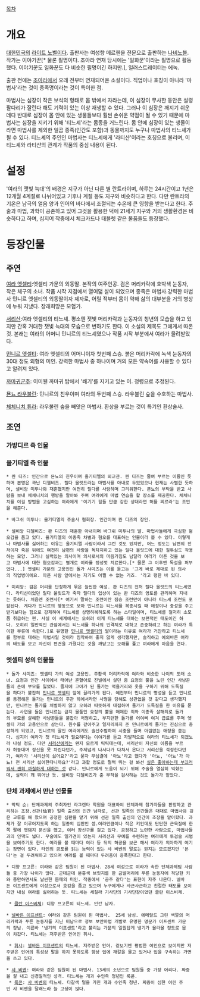 [[목차]]

= 개요 =
[[대한민국]]의 [[라이트 노벨]]이다. 출판사는 여성향 메르헨을 전문으로 출판하는 [[나비노블]]. 작가는 이야기꾼[* 물론 필명이다. 조아라 연재 당시에는 '일화꾼'이라는 필명으로 활동했다. 이야기꾼도 일화꾼도 다 비슷한 필명이긴 하지만.], 일러스트레이터는 에녹.

출판 전에는 [[조아라]]에서 오래 전부터 연재되어온 소설이다. 직업이나 호칭이 아니라 '마법사'라는 것이 종족명이라는 것이 특이한 점.

마법사는 심장이 작은 보석의 형태로 몸 밖에서 자라는데, 이 심장이 무사한 동안은 설령 팔다리가 잘린다 해도 기력이 있는 이상 재생할 수 있다. 그러나 이 심장은 깨지기 쉬운데다 반대로 심장이 몸 안에 있는 생물들보다 훨씬 손쉬운 약점이 될 수 있기 때문에 마법사는 심장을 지키기 위해 '티느셰'라는 몸종을 거느린다. 몸 안에 심장이 있는 생물이라면 마법사를 제외한 일곱 종족(인간도 포함)과 동물까지도 누구나 마법사의 티느셰가 될 수 있다. 티느셰의 주인인 마법사는 티느셰에게 '라티샨'이라는 호칭으로 불리며, 이 티느셰와 라티샨의 관계가 작품의 중심 내용이 된다.

= 설정 =
'여라의 잿빛 늑대'의 배경은 지구가 아닌 다른 별 란트라이며, 하루는 24시간이고 1년은 12개월 4계절로 나뉘어있고 기후나 계절 등도 지구와 비슷하다고 한다. 다만 란트라의 기온은 남극의 얼음 양과 인어의 바다에서 조절되는 수온에 큰 영향을 받는다고 한다.
주술과 마법, 과학이 공존하고 있어 그것을 활용한 덕에 21세기 지구와 거의 생활환경은 비슷하다고 하며, 심지어 작중에서 체크카드나 태블렛 같은 물품들도 등장했다.
 
= 등장인물 =
== 주연 ==
[[여라 엣셀티]]:엣셀티 가문의 외동딸. 본작의 여주인공. 검은 머리카락에 호박색 눈동자, 작은 체구의 소녀. 작품 시작 지점에서 열여덟 살이 되었으며 종족은 마법사.강력한 마법사 민니르 엣셀티의 외동딸이자 제자로, 어릴 적부터 몸이 약해 삶의 대부분을 거의 병상에 누워 지냈다.  장래희망은 모험가.

[[서리산]]:여라 엣셀티의 티느셰. 평소엔 잿빛 머리카락과 눈동자의 청년의 모습을 하고 있지만 간혹 거대한 잿빛 늑대의 모습으로 변하기도 한다. 이 소설의 제목도 그에게서 따온 것. 본래는 여라의 어머니 민니르의 티느셰였으나 작품 시작 부분에서 여라가 물려받았다.

[[민니르 엣셀티]]: 여라 엣셀티의 어머니이자 첫번째 스승. 붉은 머리카락에 녹색 눈동자의 30대 정도 외형의 미인. 강력한 마법사 중 하나이며 거의 모든 약속어를 사용할 수 있다고 알려져 있다.

[[까마귀군주]]: 이미웬 까마귀 탑에서 '쐐기'를 지키고 있는 이. 정령으로 추정된다.

[[묜뇨 라우불린]]: 민니르의 친우이며 여라의 두번째 스승. 라우불린 숲을 수호하는 마법사.


[[체체니치 튜라]]: 라우불린 숲을 빼앗은 마법사. 환상을 부르는 것이 특기인 환상술사. 

== 조연 ==
=== 가방디르 측 인물 ===


=== 올기티엘 측 인물 ===
 * 콴 디즈: 인간으로 묜뇨의 친우이며 올기티엘의 외교관. 콴 디즈는 줄여 부르는 이름인 듯하며 본명은 콰난 디첼비즈. 릴다 울릿드라는 마법사를 아내로 두었었으나 현재는 사별한 듯하며, 셀비앙 미투나와 재혼했지만 여전히 릴다를 사랑하며 그리워한다. 묜뇨의 부탁을 받고 사람을 보내 체체니치의 행방을 알아봐 주며 여라에게 마법 연습을 할 장소를 제공한다. 체체니치를 이길 방법을 고심하는 여라에게 '이기기 힘들 만큼 강한 상대라면 허를 찌르라'는 조언을 해준다.

 * 바그쉬 미투나: 올기티엘의 주술사 협회장. 인간이며 콴 디즈의 장인. 

 * 셀비앙 디첼비즈: 콴 디즈의 재혼한 아내이며 바그쉬 미투나의 딸. 마법사들에게 극심한 혐오감을 품고 있다. 올기티엘의 이종족 차별과 혐오를 대표하는 인물이라 볼 수 있다. 이렇게나 마법사를 싫어하는 이유는 올기티엘 사람이라서 그런 것도 있지만, 어느 정도는 남편의 전처이자 죽은 뒤에도 여전히 남편의 사랑을 독차지하고 있는 릴다 울릿드에 대한 질투심도 작용하는 모양. 그러나 실력있는 의사이며 의사로서의 마음가짐도 남달라 여라가 아픈 것을 보고 마법사에 대한 혐오감과는 별개로 여라를 정성껏 치료한다.[* 물론 그 이후엔 독설을 퍼부었다...] 엣셀티 가문의 고용인인 돌가 샤미즈는 이를 듣고는 '그게 바로 제대로 된 의사의 직업병이에요. 아픈 사람 앞에서는 자기도 어쩔 수 없는 거죠. '라고 평한 바 있다.

 * 미리앙: 검은 머리를 단정하게 묶은 늘씬한 여성. 콴 디즈의 전처 릴다 울릿드의 티느셰였다. 라티샨이었던 릴다 울릿드가 죽자 릴다의 입상이 있는 콴 디즈의 영토를 관리하며 지내는 듯하다. 처음엔 조련사[* 여기서 말하는 조련이란 짐승 조련만이 아니라 티느셰 조련도 포함된다. 게다가 민니르의 행동으로 보아 민니르는 티느셰를 복종시킬 때 애정이나 충성을 주고받기보다는 힘으로 강제하여 티느셰를 상명하복하도록 하는 스타일이며, 티느셰를 철저히 소모품 취급하는 편. 사실 이 세계에서는 오히려 이게 티느셰를 대하는 보편적인 태도이긴 하다. 오히려 일반적인 관점에서는 티느셰를 하나의 인격체로 대하고 존중하려고 하는 여라가 특이한 부류에 속한다.]로 유명한 [[민니르 엣셀티]]의 딸이라는 이유로 여라가 거만하고 티느셰를 함부로 대하는 마법사일 것이라 짐작하여 좋지 않게 생각했지만, 솔직하고 예의바른 여라의 태도를 보고 자신이 편견을 가졌다는 것을 깨닫고는 오해를 풀고 여라에게 마음을 연다.

=== 엣셀티 성의 인물들 ===

 * 돌가 샤미즈: 엣셀티 가의 여성 고용인. 주황색 머리카락에 여라와 비슷한 나이의 또래 소녀. 요정과 인간 사이에서 태어난 혼혈아로 진넬에서 살던 중 요정의 뿔을 노린 인간 사냥꾼들의 손에 부모를 잃었다. 졸지에 고아가 된 돌가는 먹을거리와 옷을 구하기 위해 도둑질을 하다가 붙잡혀 [[민니르 엣셀티]] 앞에 끌려가게 된다. 예전부터 민니르의 명성을 듣고 민니르를 동경해온 돌가는 민니르의 주관 하에서라면 사형을 당해도 상관없을 것 같다고 생각했지만, 민니르는 돌가를 처벌하지 않고 오히려 따뜻하게 대접하며 돌가가 도둑질을 한 이유를 묻는다. 사연을 들은 민니르는 금지 물품인 요정의 뿔을 매매한 죄와 이종족 살해죄로 돌가의 부모를 살해한 사냥꾼들을 붙잡아 처형하고, 부지런한 돌가를 어여삐 여겨 급료를 주며 엣셀티 가의 고용인으로 삼는다. 원수를 갚아주고 일자리까지 준 민니르에게 돌가는 진심으로 충성하게 되었고, 민니르의 딸인 여라에게도 솔선수범하여 시중을 들며 아낌없는 애정을 쏟는다. 심지어 여라가 첫 티느셰가 필요하다는 이야기를 듣고 자발적으로 여라의 티느셰가 되겠노라 나설 정도. 다만 [[서리산]]에게는 왠지 모르게 틱틱대는데, 서리산이 자신의 이름을 부르자 허둥대며 정신을 못 차린다던가, 주제넘게 나서다가 다쳐서 온다고 서리산을 걱정한다던가, 여라가 '서리산이 싫어요?'라고 묻자 무심결에 '아뇨'라고 했다가 '아뇨, '아뇨'가 아뇨! 전 서리산 싫어한다니까요?'라고 과할 정도로 펄쩍 뛰는 걸 봐선 [[츤데레|실은 좋아하는데 부끄러워서 괜히 까칠하게 대하는 것]] 같다. 민니르에게 도움이 되기 위해 주술을 열심히 익혔는데, 실력이 꽤 뛰어난 듯. 셀비앙 디첼비즈가 준 부적을 검사하는 것도 돌가가 맡았다.


=== 단체 과제에서 만난 인물들 ===

 * 막틱 순: 단체과제의 주최자인 라그렌타 학원을 대표하여 단체과제 참가자들을 판정하고 관리하는 조장.선관(仙官) 일족 출신의 인간 남자로, 선관 일족의 인간들은 대대로 마법사와 깊은 교류를 해 왔으며 공정한 심판을 맡기 위해 선관 일족 출신의 인간이 조장을 맡아왔다. 과제가 잘 이루어지도록 하는 일종의 심판인 셈.여라만큼이나 작은 키인데도 단단한 근육질에 한쪽 팔에 맷돼지 문신을 했고, 여러 장신구를 걸고 있다. 공정하고 노련한 사람으로, 마법사들과의 인맥도 넓다. 무술에도 일가견이 있는지 서리산과 무예를 수련하는 여라에게 투검술 시범을 보여주기도 한다. 여라를 볼 때마다 여라 등 뒤의 허공을 보곤 해서 여라가 의아하게 여기는 장면이 있다. 타인의 공포를 읽는 능력이 있는 샤 비벤의 말로는 뭔지는 모르겠지만 '본다'는 걸 두려워하고 있으며 여라를 볼 때마다 두려움이 증폭한다고 한다.

 * 디양 프고른: 여라와 같은 팀원이 된 마법사. 28세 여성으로 여라가 속한 단체과제팀 사람들 중 가장 나이가 많다. 군데군데 분홍색 브릿지를 한 금발머리에 푸른 눈동자에 적당한 키와 풍만하면서도 날씬한 몸매의 미인. 작중에서 '공주 같다'는 표현이 자주 나온다. 넬바든 이프센트에게 이성으로서 호감을 품고 있으며 누구에게나 사근사근하고 친절한 태도를 보이지만 내심 여라를 싫어하는 듯. 티느셰는 세칠라 기사단의 기사단장이었던 클란 이스비체.

  * [[클란 이스비체]]: 디양 프고른의 티느셰. 인간 남자.

 * [[넬바든 이프센트]]: 여라와 같은 팀원이 된 마법사.  25세 남성. 에메랄드 그린 색깔의 머리카락과 푸른 눈동자를 지닌 미남으로 정보 보안마법 개발로 유명한 명문가 이프센트 가문의 장남. 이른바 '냉기의 이프센트'라고 불리는 가문의 일원답게 냉기가 올라올 정도로 몸이 차갑다. 티느셰는 저주받은 인어인 휘샤.

  * [[휘샤]]: [[넬바든 이프센트]]의 티느셰. 저주받은 인어. 겉보기엔 평범한 여인으로 보이지만 저주받은 인어의 특성상 말을 하지 못하도록 항상 입에 재갈을 물고 있거나 입을 구속하는 가면을 쓰고 있다.

 * [[샤 비벤]]: 여라와 같은 팀원이 된 마법사. 13세의 소년으로 팀원들 중 가장 어리다. 짜증을 잘 내고 신경질적인 성격. 티느셰는 개과 수인족 청년인 룩콘.
  * [[룩콘]]: [[샤 비벤]]의 티느셰. 다갈색 털을 가진 개과 수인족 청년. 짜증이 심한 어린 주인 샤 비벤을 달래느라 늘 고생이 많다.
